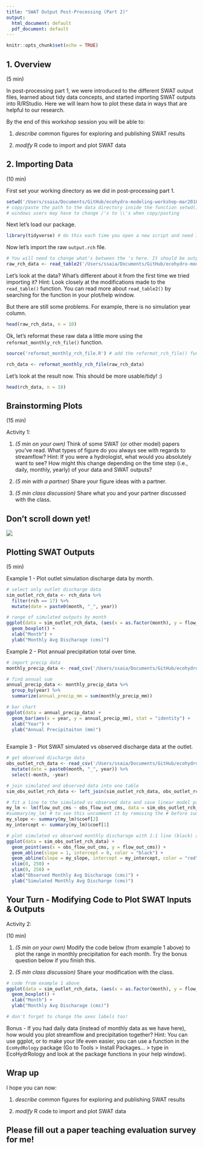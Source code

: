 ```yaml
---
title: "SWAT Output Post-Processing (Part 2)"
output:
  html_document: default
  pdf_document: default
---
```


```r
knitr::opts_chunk$set(echo = TRUE)
```

## 1. Overview

(5 min)

In post-processing part 1, we were introduced to the different SWAT output files, learned about tidy data concepts, and started importing SWAT outputs into R/RStudio. Here we will learn how to plot these data in ways that are helpful to our research.

By the end of this workshop session you will be able to:

1. *describe* common figures for exploring and publishing SWAT results

2. *modify* R code to import and plot SWAT data


## 2. Importing Data

(10 min)

First set your working directory as we did in post-processing part 1.

```r

setwd('/Users/ssaia/Documents/GitHub/ecohydro-modeling-workshop-mar2018/data/swat_output_data')
# copy/paste the path to the data directory inside the function setwd()
# windows users may have to change /'s to \\'s when copy/pasting

```

Next let's load our package.

```r

library(tidyverse) # do this each time you open a new script and need it

```

Now let's import the raw `output.rch` file.

```r

# You will need to change what's between the 's here. It should be output.rch.
raw_rch_data <- read_table2('/Users/ssaia/Documents/GitHub/ecohydro-modeling-workshop-mar2018/data/swat_output_data/output.rch', col_names=FALSE, skip=9)

```

Let's look at the data? What's different about it from the first time we tried importing it? Hint: Look closely at the modifications made to the `read_table()` function. You can read more about `read_table2()` by searching for the function in your plot/help window.

But there are still some problems. For example, there is no simulation year column.

``` r

head(raw_rch_data, n = 10)

```

Ok, let's reformat these raw data a little more using the `reformat_monthly_rch_file()` function.

```r

source('reformat_monthly_rch_file.R') # add the reformat_rch_file() function to our working environment

rch_data <- reformat_monthly_rch_file(raw_rch_data)

```

Let's look at the result now. This should be more usable/tidy! :)

``` r

head(rch_data, n = 18)

```


## Brainstorming Plots

(15 min)

Activity 1:

1. *(5 min on your own)* Think of some SWAT (or other model) papers you've read. What types of figure do you always see with regards to streamflow? Hint: If you were a hydrologist, what would you absolutely want to see? How might this change depending on the time step (i.e., daily, monthly, yearly) of your data and SWAT outputs?

2. *(5 min with a partner)* Share your figure ideas with a partner.

3. *(5 min class discussion)* Share what you and your partner discussed with the class.


## Don't scroll down yet!

![](images/no_peeking.jpg)


## Plotting SWAT Outputs

(5 min)

Example 1 - Plot outlet simulation discharge data by month.
```r

# select only outlet discharge data
sim_outlet_rch_data <- rch_data %>%
  filter(rch == 17) %>%
  mutate(date = paste0(month, "_", year))

# range of simulated outputs by month
ggplot(data = sim_outlet_rch_data, (aes(x = as.factor(month), y = flow_out_cms))) + 
  geom_boxplot() +
  xlab("Month") +
  ylab("Monthly Avg Discharage (cms)")

```


Example 2 - Plot annual precipitation total over time.
``` r

# import precip data
monthly_precip_data <- read_csv('/Users/ssaia/Documents/GitHub/ecohydro-modeling-workshop-mar2018/data/swat_input_data/precip_data/p354-775_reformatted.csv', col_names=TRUE)

# find annual sum
annual_precip_data <- monthly_precip_data %>%
  group_by(year) %>%
  summarize(annual_precip_mm = sum(monthly_precip_mm))

# bar chart
ggplot(data = annual_precip_data) +
  geom_bar(aes(x = year, y = annual_precip_mm), stat = "identity") +
  xlab("Year") +
  ylab("Annual Precipitaiton (mm)")
  
```


Example 3 - Plot SWAT simulated vs observed discharge data at the outlet.
``` r

# get observed discharge data
obs_outlet_rch_data <- read_csv('/Users/ssaia/Documents/GitHub/ecohydro-modeling-workshop-mar2018/data/swat_input_data/streamflow_data/observed_monthly_outlet_flow.csv', col_names=TRUE) %>%
  mutate(date = paste0(month, "_", year)) %>%
  select(-month, -year)

# join simulated and observed data into one table
sim_obs_outlet_rch_data <- left_join(sim_outlet_rch_data, obs_outlet_rch_data, by = "date")

# fit a line to the simulated vs observed data and save linear model parameters
my_lm <- lm(flow_out_cms ~ obs_flow_out_cms, data = sim_obs_outlet_rch_data)
#summary(my_lm) # to see this uncomment it by removing the # before summary()
my_slope <- summary(my_lm)$coef[2]
my_intercept <- summary(my_lm)$coef[1]

# plot simulated vs observed monthly discharage with 1:1 line (black) and linear model (red)
ggplot(data = sim_obs_outlet_rch_data) +
  geom_point(aes(x = obs_flow_out_cms, y = flow_out_cms)) +
  geom_abline(slope = 1, intercept = 0, color = "black") +
  geom_abline(slope = my_slope, intercept = my_intercept, color = "red") +
  xlim(0, 250) +
  ylim(0, 250) +
  xlab("Observed Monthly Avg Discharage (cms)") +
  ylab("Simulated Monthly Avg Discharge (cms)")

```


## Your Turn - Modifying Code to Plot SWAT Inputs & Outputs

Activity 2:

(10 min)

1. *(5 min on your own)* Modify the code below (from example 1 above) to plot the range in monthly precipitation for each month. Try the bonus question below if you finish this.

2. *(5 min class discussion)* Share your modification with the class.


```r

# code from example 1 above
ggplot(data = sim_outlet_rch_data, (aes(x = as.factor(month), y = flow_out_cms))) + 
  geom_boxplot() +
  xlab("Month") +
  ylab("Monthly Avg Discharage (cms)")

# don't forget to change the axes labels too!

```

Bonus - If you had daily data (instead of monthly data as we have here), how would you plot streamflow and precipitation together? Hint: You can use ggplot, or to make your life even easier, you can use a function in the `EcoHydRology` package (Go to Tools > Install Packages... > type in EcoHydrRology and look at the package functions in your help window).


## Wrap up

I hope you can now:

1. *describe* common figures for exploring and publishing SWAT results

2. *modify* R code to import and plot SWAT data


## Please fill out a paper teaching evaluation survey for me!
